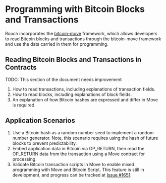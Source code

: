 # Programming with Bitcoin Blocks and Transactions


Rooch incorporates the [bitcoin-move](https://github.com/rooch-network/rooch/tree/main/frameworks/bitcoin-move) framework, which allows developers to read Bitcoin blocks and transactions through the bitcoin-move framework and use the data carried in them for programming.

## Reading Bitcoin Blocks and Transactions in Contracts

<Callout>
TODO: This section of the document needs improvement

1. How to read transactions, including explanations of transaction fields.
2. How to read blocks, including explanations of block fields.
3. An explanation of how Bitcoin hashes are expressed and differ in Move is required.
</Callout>

## Application Scenarios

1. Use a Bitcoin hash as a random number seed to implement a random number generator. Note, this scenario requires using the hash of future blocks to prevent predictability.
2. Embed application data in Bitcoin via OP_RETURN, then read the OP_RETURN data from the transaction using a Move contract for processing.
3. Validate Bitcoin transaction scripts in Move to enable mixed programming with Move and Bitcoin Script. This feature is still in development, and progress can be tracked at [Issue #1651](https://github.com/rooch-network/rooch/issues/1651).